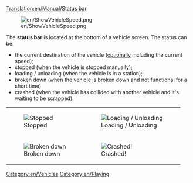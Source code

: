 [[Translation:en/Manual/Status bar]]

[[File:en/ShowVehicleSpeed.png]]

The '''status bar''' is located at the bottom of a vehicle screen. The status can be:
* the current destination of the vehicle ([[en/Archive/Manual/Settings/Advanced Settings/Interface#Show_vehicle_speed_in_status_bar|optionally]] including the current speed);
* stopped (when the vehicle is stopped manually);
* loading / unloading (when the vehicle is in a station);
* broken down (when the vehicle is broken down and not functional for a short time)
* crashed (when the vehicle has collided with another vehicle and it's waiting to be scrapped).
{|
| [[File:en/Stopped.png|frame|none|Stopped]]
| [[File:en/Loading unloading.png|frame|none|Loading / Unloading]]
|-
| [[File:en/Broken down.png|frame|none|Broken down]]
| [[File:en/Crashed.png|frame|none|Crashed!]]
|}

[[Category:en/Vehicles]]
[[Category:en/Playing]]